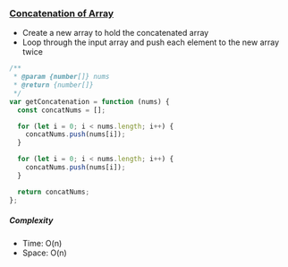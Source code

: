 ### [Concatenation of Array](https://leetcode.com/problems/concatenation-of-array/)

- Create a new array to hold the concatenated array
- Loop through the input array and push each element to the new array twice

```js copy
/**
 * @param {number[]} nums
 * @return {number[]}
 */
var getConcatenation = function (nums) {
  const concatNums = [];

  for (let i = 0; i < nums.length; i++) {
    concatNums.push(nums[i]);
  }

  for (let i = 0; i < nums.length; i++) {
    concatNums.push(nums[i]);
  }

  return concatNums;
};
```

##### Complexity

- Time: O(n)
- Space: O(n)
